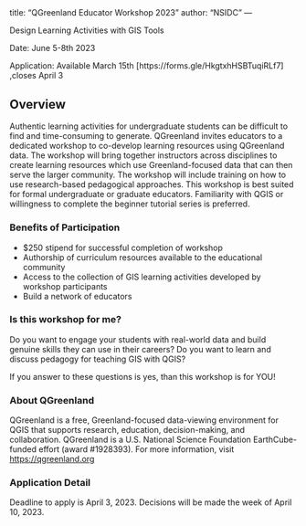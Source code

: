 <!-- vim: set ft=markdown: -->
---
title: "QGreenland Educator Workshop 2023"
author: "NSIDC"
---

Design Learning Activities with GIS Tools

Date: June 5-8th 2023

Application: Available March 15th [https://forms.gle/HkgtxhHSBTuqiRLf7] ,closes April 3

## Overview

Authentic learning activities for undergraduate students can be difficult to find and time-consuming to generate. QGreenland invites educators to a dedicated workshop to co-develop learning resources using QGreenland data. The workshop will bring together instructors across disciplines to create learning resources which use Greenland-focused data that can then serve the larger community. The workshop will include training on how to use research-based pedagogical approaches. This workshop is best suited for formal undergraduate or graduate educators. Familiarity with QGIS or willingness to complete the beginner tutorial series is preferred.    

### Benefits of Participation
 - $250 stipend for successful completion of workshop 
 - Authorship of curriculum resources available to the educational community 
 - Access to the collection of GIS learning activities developed by workshop participants 
 - Build a network of educators

### Is this workshop for me?

Do you want to engage your students with real-world data and build genuine skills they can use in their careers?
Do you want to learn and discuss pedagogy for teaching GIS with QGIS?

If you answer to these questions is yes, than this workshop is for YOU!

### About QGreenland 

QGreenland is a free, Greenland-focused data-viewing environment for QGIS that supports research, education, decision-making, and collaboration. QGreenland is a U.S. National Science Foundation EarthCube-funded effort (award #1928393).  For more information, visit [https://qgreenland.org](https://qgreenland.org) 

### Application Detail 

Deadline to apply is April 3, 2023.
Decisions will be made the week of April 10, 2023.  
 
